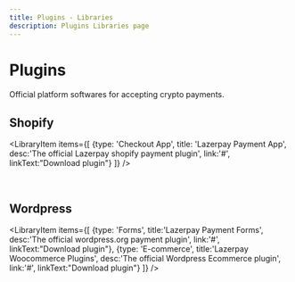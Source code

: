 ```yaml
---
title: Plugins - Libraries
description: Plugins Libraries page
---
```


# Plugins
Official platform softwares for accepting crypto payments.
<Divider className='max-w-100 mt-1 mb-8' />

## Shopify

<LibraryItem items={[
  {type: 'Checkout App', title: 'Lazerpay Payment App', desc:'The official Lazerpay shopify payment plugin', link:'#', linkText:"Download plugin"}
]} />

<br />

## Wordpress

<LibraryItem items={[
  {type: 'Forms', title:'Lazerpay Payment Forms', desc:'The official wordpress.org payment plugin', link:'#', linkText:"Download plugin"},
  {type: 'E-commerce', title:'Lazerpay Woocommerce Plugins', desc:'The official Wordpress Ecommerce plugin', link:'#', linkText:"Download plugin"}
]} />

<br />
<Divider/>
<Pagination />